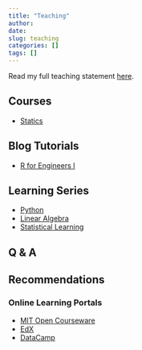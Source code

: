 ```yaml
---
title: "Teaching"
author:
date: 
slug: teaching
categories: []
tags: []
---
```


Read my full teaching statement [here](\post\2019\09\30\teaching-statement).

## Courses

* [Statics](\resources\courses\statics)

## Blog Tutorials

* [R for Engineers I](\resources\blogs\r-for-engineers-basics) 

## Learning Series

* [Python](\post\1\01\01\learning-python-py-series)
* [Linear Algebra](\post\2019\03\14\intro)
* [Statistical Learning](\post\2019\09\30\contents-statistical-learning)

## Q & A 


## Recommendations

### Online Learning Portals

* [MIT Open Courseware](https://www.youtube.com/user/MIT)
* [EdX](https://www.edx.org/)
* [DataCamp](https://www.datacamp.com/)